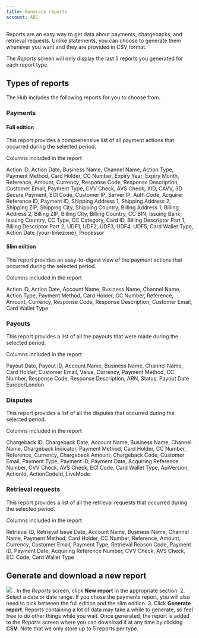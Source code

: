 ```yaml
---
title: Generate reports
account: ABC
---
```


Reports are an easy way to get data about payments, chargebacks, and retrieval requests. Unlike statements, you can choose to generate them whenever you want and they are provided in CSV format.

The _Reports_ screen will only display the last 5 reports you generated for each report type.

## Types of reports

The Hub includes the following reports for you to choose from.

### Payments

#### Full edition

This report provides a comprehensive list of all payment actions that occurred during the selected period.

Columns included in the report

Action ID, Action Date, Business Name, Channel Name, Action Type, Payment Method, Card Holder, CC Number, Expiry Year, Expiry Month, Reference, Amount, Currency, Response Code, Response Description, Customer Email, Payment Type, CVV Check, AVS Check, XID, CAVV, 3D Secure Payment, ECI Code, Customer IP, Server IP, Auth Code, Acquirer Reference ID, Payment ID, Shipping Address 1, Shipping Address 2, Shipping ZIP, Shipping City, Shipping Country, Billing Address 1, Billing Address 2, Billing ZIP, Billing City, Billing Country, CC BIN, Issuing Bank, Issuing Country, CC Type, CC Category, Card ID, Billing Descriptor Part 1, Billing Descriptor Part 2, UDF1, UDF2, UDF3, UDF4, UDF5, Card Wallet Type, Action Date {your-timezone}, Processor

#### Slim edition

This report provides an easy-to-digest view of the payment actions that occurred during the selected period.

Columns included in the report

Action ID, Action Date, Account Name, Business Name, Channel Name, Action Type, Payment Method, Card Holder, CC Number, Reference, Amount, Currency, Response Code, Response Description, Customer Email, Card Wallet Type

### Payouts

This report provides a list of all the payouts that were made during the selected period.

Columns included in the report

Payout Date, Payout ID, Account Name, Business Name, Channel Name, Card Holder, Customer Email, Value, Currency, Payment Method, CC Number, Response Code, Response Description, ARN, Status, Payout Date Europe/London

### Disputes

This report provides a list of all the disputes that occurred during the selected period.

Columns included in the report

Chargeback ID, Chargeback Date, Account Name, Business Name, Channel Name, Chargeback Indicator, Payment Method, Card Holder, CC Number, Reference, Currency, Chargeback Amount, Chargeback Code, Customer Email, Payment Type, Payment ID, Payment Date, Acquiring Reference Number, CVV Check, AVS Check, ECI Code, Card Wallet Type, ApiVersion, ActionId, ActionCodeId, LiveMode

### Retrieval requests

This report provides a list of all the retrieval requests that occurred during the selected period.

Columns included in the report

Retrieval ID, Retrieval Issue Date, Account Name, Business Name, Channel Name, Payment Method, Card Holder, CC Number, Reference, Amount, Currency, Customer Email, Payment Type, Retrieval Reason Code, Payment ID, Payment Date, Acquiring Reference Number, CVV Check, AVS Check, ECI Code, Card Wallet Type

## Generate and download a new report

![](/download/attachments/2785639/hub-generate-report.png?version=1&modificationDate=1586441017900&api=v2)
. In the _Reports_ screen, click **New report** in the appropriate section. 2. Select a date or date range. If you chose the payments report, you will also need to pick between the full edition and the slim edition. 3. Click **Generate report**. Reports containing a lot of data may take a while to generate, so feel free to do other things while you wait. Once generated, the report is added to the _Reports_ screen where you can download it at any time by clicking **CSV**. Note that we only store up to 5 reports per type.
